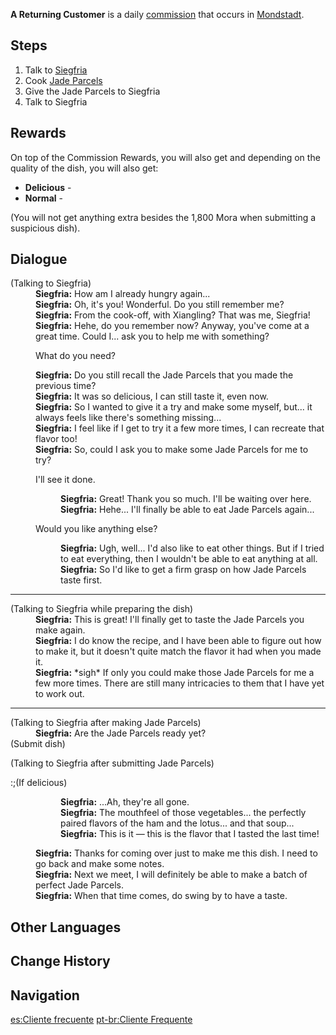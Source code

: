 {{Quest Infobox
|id            = 20701
|type          = Commission
|image         = Commission A Returning Customer.png
|description   = 
|startLocation = [[Springvale]], [[Mondstadt]]
|characters    = Siegfria; Traveler
|region        = Mondstadt
|npc           = Siegfria
|requirement   = Complete [[Mondstadt Gastronomy Trip]]
|other         = 
*AR-Dependent Rewards
*Additional Rewards:
{{Card|Mora|1,800}}{{Card|Crystal Chunk|1|caption=Delicious Jade Parcels reward}}{{Card|White Iron Chunk|1|caption=Normal Jade Parcels reward}}
}}
'''A Returning Customer''' is a daily [[commission]] that occurs in [[Mondstadt]].

==Steps==
#Talk to [[Siegfria]]
#Cook [[Jade Parcels]]
#Give the Jade Parcels to Siegfria
#Talk to Siegfria

==Rewards==
{{Commission Rewards|low}}
On top of the Commission Rewards, you will also get {{Item|Mora|24|x=1800}} and depending on the quality of the dish, you will also get:
* '''Delicious''' - {{Item|Crystal Chunk|24|x=1}}
* '''Normal''' - {{Item|White Iron Chunk|24|x=1}}
(You will not get anything extra besides the 1,800 Mora when submitting a suspicious dish).

==Dialogue==
{{Quest Description|[[Siegfria]] can't stop thinking about the delectable [[Jade Parcels]]. Oh how she wants to taste it again...}}
{{Dialogue start}}
;(Talking to Siegfria)
:'''Siegfria:''' How am I already hungry again...
:'''Siegfria:''' Oh, it's you! Wonderful. Do you still remember me?
:'''Siegfria:''' From the cook-off, with Xiangling? That was me, Siegfria!
:'''Siegfria:''' Hehe, do you remember now? Anyway, you've come at a great time. Could I... ask you to help me with something?
:{{DIcon}} What do you need?
:'''Siegfria:''' Do you still recall the Jade Parcels that you made the previous time?
:'''Siegfria:''' It was so delicious, I can still taste it, even now.
:'''Siegfria:''' So I wanted to give it a try and make some myself, but... it always feels like there's something missing...
:'''Siegfria:''' I feel like if I get to try it a few more times, I can recreate that flavor too!
:'''Siegfria:''' So, could I ask you to make some Jade Parcels for me to try?
:{{DIcon}} I'll see it done.
::'''Siegfria:''' Great! Thank you so much. I'll be waiting over here.
::'''Siegfria:''' Hehe... I'll finally be able to eat Jade Parcels again...
:{{DIcon}} Would you like anything else?
::'''Siegfria:''' Ugh, well... I'd also like to eat other things. But if I tried to eat everything, then I wouldn't be able to eat anything at all.
::'''Siegfria:''' So I'd like to get a firm grasp on how Jade Parcels taste first.
----
;(Talking to Siegfria while preparing the dish)
:'''Siegfria:''' This is great! I'll finally get to taste the Jade Parcels you make again.
:'''Siegfria:''' I do know the recipe, and I have been able to figure out how to make it, but it doesn't quite match the flavor it had when you made it.
:'''Siegfria:''' *sigh* If only you could make those Jade Parcels for me a few more times. There are still many intricacies to them that I have yet to work out.
----
;(Talking to Siegfria after making Jade Parcels)
:'''Siegfria:''' Are the Jade Parcels ready yet?
;(Submit dish)

;(Talking to Siegfria after submitting Jade Parcels)
:;(If delicious)
::'''Siegfria:''' ...Ah, they're all gone.
::'''Siegfria:''' The mouthfeel of those vegetables... the perfectly paired flavors of the ham and the lotus... and that soup...
::'''Siegfria:''' This is it — this is the flavor that I tasted the last time!
:;(If normal)
::'''Siegfria:''' The freshness of the ham, the mouthfeel of the vegetables, and this faint spiciness...
::'''Siegfria:''' Hmm, this is not bad. It's a really good serving of Jade Parcels!
:;(If suspicious)
::'''Siegfria:''' Ugh... These vegetables are so dry, and it feels like there are some ingredients that weren't cooked all the way through...
::'''Siegfria:''' It's a far cry from what I had before... is this some new method of cooking that you came up with?
::'''Siegfria:''' There's just something off about it... but I can still use it for reference.
:'''Siegfria:''' Thanks for coming over just to make me this dish. I need to go back and make some notes.
:'''Siegfria:''' Next we meet, I will definitely be able to make a batch of perfect Jade Parcels.
:'''Siegfria:''' When that time comes, do swing by to have a taste.
{{Dialogue end}}

==Other Languages==
{{Other Languages
|en      = A Returning Customer
|zhs     = 回头客
|zhs_rm  = Huítóukè
|zht     = 回頭客
|zht_rm  = Huítóukè
|zh_tl   = Regular Customer
|ja      = リピーター
|ja_rm   = Ripiitaa
|ja_tl   = Regular Customer
|ko      = 다시 찾아온 손님
|ko_rm   = 
|ko_tl   = 
|es      = Cliente frecuente
|es_tl   = Loyal Customer
|fr      = Client fidèle
|fr_tl   = Loyal Customer
|ru      = Постоянный клиент
|ru_tl   = 
|th      = รสชาติที่คิดถึง
|th_rm   = 
|th_tl   = A Flavor That Is Missed
|vi      = Khách Quen
|vi_tl   = Familiar Customer
|de      = Stammkunde
|de_tl   = Regular Customer
|id      = Tamu Langganan
|id_tl   = Loyal Guest
|pt      = Cliente Frequente
|pt_tl   = Frequent Customer
}}

==Change History==
{{Change History|1.0}}

==Navigation==
{{Commission Navbox|Mondstadt|Standalone}}

[[es:Cliente frecuente]]
[[pt-br:Cliente Frequente]]